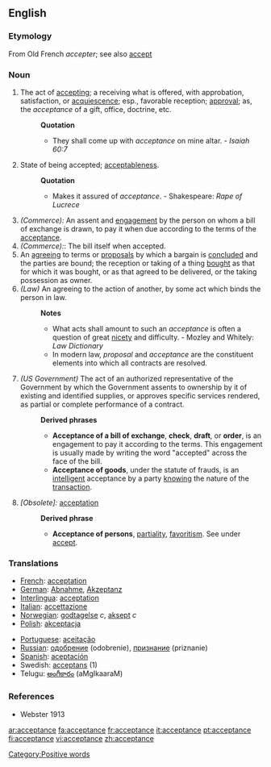 ==English==
===Etymology===
From Old French ''accepter''; see also [[accept]]
===Noun===
#The act of [[accepting]]; a receiving what is offered, with approbation, satisfaction, or [[acquiescence]]; esp., favorable reception; [[approval]]; as, the ''acceptance'' of a gift, office, doctrine, etc.
#:'''Quotation'''
#:*They shall come up with ''acceptance'' on mine altar. - ''Isaiah 60:7'' 
#State of being accepted; [[acceptableness]].
#:'''Quotation'''
#:*Makes it assured of ''acceptance''. - Shakespeare: ''Rape of Lucrece''
#''(Commerce):'' An assent and [[engagement]] by the person on whom a bill of exchange is drawn, to pay it when due according to the terms of the [[acceptance]]. 
#''(Commerce):'': The bill itself when accepted.
#An [[agreeing]] to terms or [[proposals]] by which a bargain is [[concluded]] and the parties are bound; the reception or taking of a thing [[bought]] as that for which it was bought, or as that agreed to be delivered, or the taking possession as owner.
#''(Law)'' An agreeing to the action of another, by some act which binds the person in law.
#:'''Notes''' 
#:*What acts shall amount to such an ''acceptance'' is often a question of great [[nicety]] and difficulty. - Mozley and Whitely: ''Law Dictionary''
#:*In modern law, ''proposal'' and ''acceptance'' are the constituent elements into which all contracts are resolved.
#''(US Government)'' The act of an authorized representative of the Government by which the Government assents to ownership by it of existing and identified supplies, or approves specific services rendered, as partial or complete performance of a contract.
#:'''Derived phrases'''
#:*'''Acceptance of a bill of exchange''', '''check''', '''draft''', or '''order''', is an engagement to pay it according to the terms. This engagement is usually made by writing the word "accepted" across the face of the bill.
#:*'''Acceptance of goods''', under the statute of frauds, is an [[intelligent]] acceptance by a party [[knowing]] the nature of the [[transaction]].
#''[Obsolete]:'' [[acceptation]]
#:'''Derived phrase'''
#:*'''Acceptance of persons''', [[partiality]], [[favoritism]]. See under [[accept]].

===Translations===
{{top}}
*[[French]]: [[acceptation]] {{f}}
*[[German]]: [[Abnahme]], [[Akzeptanz]]
*[[Interlingua]]: [[acceptation]]
*[[Italian]]: [[accettazione]]
*[[Norwegian]]: [[godtagelse]] ''c'', [[aksept]] ''c''
*[[Polish]]: [[akceptacja]]
{{mid}}
*[[Portuguese]]: [[aceitação]]
*[[Russian]]: [[одобрение]] (odobrenie), [[признание]] (priznanie)
*[[Spanish]]: [[aceptación]]
*Swedish: [[acceptans]] (1)
*Telugu: [[అంగీకారం]] (aMgIkaaraM)
{{bottom}}

===References===
*Webster 1913

[[Category:Positive words]]

[[ar:acceptance]]
[[fa:acceptance]]
[[fr:acceptance]]
[[it:acceptance]]
[[pt:acceptance]]
[[fi:acceptance]]
[[vi:acceptance]]
[[zh:acceptance]]